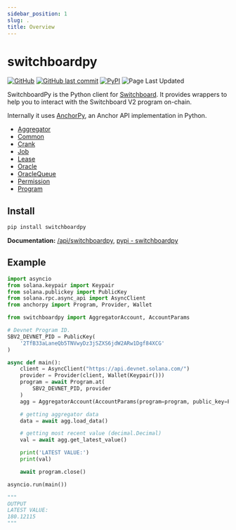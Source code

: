 ```yaml
---
sidebar_position: 1
slug: .
title: Overview
---
```


# switchboardpy

<!--- https://img.shields.io/pypi/v/switchboardpy.svg --->

[![GitHub](https://img.shields.io/badge/--181717?logo=github&logoColor=ffffff)](https://github.com/switchboard-xyz/switchboardv2-py-api) [![GitHub last commit](https://img.shields.io/github/last-commit/switchboard-xyz/switchboardv2-py-api)](https://github.com/switchboard-xyz/switchboardv2-py-api/commit/) [![PyPI](https://img.shields.io/pypi/v/switchboardpy)](https://pypi.org/project/switchboardpy/) ![Page Last Updated](./page-last-updated.svg)

SwitchboardPy is the Python client for [Switchboard](https://docs.switchboard.xyz/introduction). It provides wrappers to help you to interact with the Switchboard V2 program on-chain.

Internally it uses [AnchorPy](https://kevinheavey.github.io/anchorpy/), an Anchor API implementation in Python.

- [Aggregator](switchboardpy/aggregator)
- [Common](switchboardpy/common)
- [Crank](switchboardpy/crank)
- [Job](switchboardpy/job)
- [Lease](switchboardpy/lease)
- [Oracle](switchboardpy/oracle)
- [OracleQueue](switchboardpy/oraclequeue)
- [Permission](switchboardpy/permission)
- [Program](switchboardpy/program)


## Install

```bash
pip install switchboardpy
```

**Documentation:** [/api/switchboardpy](/api/switchboardpy), [pypi - switchboardpy](https://pypi.org/project/switchboardpy/) <GoLinkExternal className="devicons" />

## Example

```python
import asyncio
from solana.keypair import Keypair
from solana.publickey import PublicKey
from solana.rpc.async_api import AsyncClient
from anchorpy import Program, Provider, Wallet

from switchboardpy import AggregatorAccount, AccountParams

# Devnet Program ID.
SBV2_DEVNET_PID = PublicKey(
    '2TfB33aLaneQb5TNVwyDz3jSZXS6jdW2ARw1Dgf84XCG'
)

async def main():
    client = AsyncClient("https://api.devnet.solana.com/")
    provider = Provider(client, Wallet(Keypair()))
    program = await Program.at(
        SBV2_DEVNET_PID, provider
    )
    agg = AggregatorAccount(AccountParams(program=program, public_key=PublicKey("88FX4tBstuwBPNhQU4EEBoPX35neSu4Le9zDSwtPRRQz")))

    # getting aggregator data
    data = await agg.load_data()

    # getting most recent value (decimal.Decimal)
    val = await agg.get_latest_value()

    print('LATEST VALUE:')
    print(val)

    await program.close()

asyncio.run(main())

"""
OUTPUT
LATEST VALUE:
180.12115
"""
```
